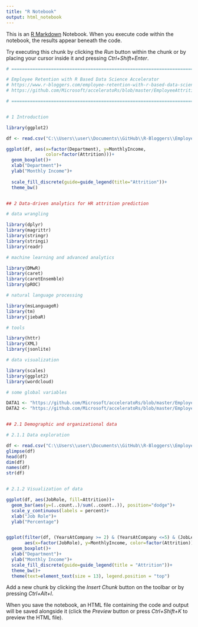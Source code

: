 ```yaml
---
title: "R Notebook"
output: html_notebook
---
```


This is an [R Markdown](http://rmarkdown.rstudio.com) Notebook. When you execute code within the notebook, the results appear beneath the code. 

Try executing this chunk by clicking the *Run* button within the chunk or by placing your cursor inside it and pressing *Ctrl+Shift+Enter*. 

```r
# ======================================================================================================================

# Employee Retention with R Based Data Science Accelerator
# https://www.r-bloggers.com/employee-retention-with-r-based-data-science-accelerator/
# https://github.com/Microsoft/acceleratoRs/blob/master/EmployeeAttritionPrediction/Code/EmployeeAttritionPrediction.Rmd

# ======================================================================================================================


# 1 Introduction

library(ggplot2)

df <- read.csv("C:\\Users\\user\\Documents\\GitHub\\R-Bloggers\\Employee-Attrition.csv", header=TRUE)

ggplot(df, aes(x=factor(Department), y=MonthlyIncome, 
               color=factor(Attrition)))+
  geom_boxplot()+
  xlab("Department")+
  ylab("Monthly Income")+
  
  scale_fill_discrete(guide=guide_legend(title="Attrition"))+
  theme_bw()


## 2 Data-driven analytics for HR attrition prediction

# data wrangling

library(dplyr)
library(magrittr)
library(stringr)
library(stringi)
library(readr)

# machine learning and advanced analytics

library(DMwR)
library(caret)
library(caretEnsemble)
library(pROC)

# natural language processing

library(msLanguageR)
library(tm)
library(jiebaR)

# tools

library(httr)
library(XML)
library(jsonlite)

# data visualization

library(scales)
library(ggplot2)
library(wordcloud)

# some global variables

DATA1 <- "https://github.com/Microsoft/acceleratoRs/blob/master/EmployeeAttritionPrediction/Data/DataSet1.csv"
DATA2 <- "https://github.com/Microsoft/acceleratoRs/blob/master/EmployeeAttritionPrediction/Data/DataSet2.csv"


## 2.1 Demographic and organizational data

# 2.1.1 Data exploration

df <- read.csv("C:\\Users\\user\\Documents\\GitHub\\R-Bloggers\\Employee-Attrition.csv", header=TRUE)
glimpse(df)
head(df)
dim(df)
names(df)
str(df)


# 2.1.2 Visualization of data

ggplot(df, aes(JobRole, fill=Attrition))+
  geom_bar(aes(y=(..count..)/sum(..count..)), position="dodge")+
  scale_y_continuous(labels = percent)+
  xlab("Job Role")+
  ylab("Percentage")


ggplot(filter(df, (YearsAtCompany >= 2) & (YearsAtCompany <=5) & (JobLevel <3)),
       aes(x=factor(JobRole), y=MonthlyIncome, color=factor(Attrition)))+
  geom_boxplot()+
  xlab("Department")+
  ylab("Monthly Income")+
  scale_fill_discrete(guide=guide_legend(title = "Attrition"))+
  theme_bw()+
  theme(text=element_text(size = 13), legend.position = "top")


```

Add a new chunk by clicking the *Insert Chunk* button on the toolbar or by pressing *Ctrl+Alt+I*.

When you save the notebook, an HTML file containing the code and output will be saved alongside it (click the *Preview* button or press *Ctrl+Shift+K* to preview the HTML file).
